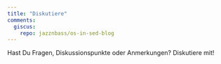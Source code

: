 ```yaml
---
title: "Diskutiere"
comments: 
  giscus: 
    repo: jazznbass/os-in-sed-blog
---
```


Hast Du Fragen, Diskussionspunkte oder Anmerkungen?
Diskutiere mit!
